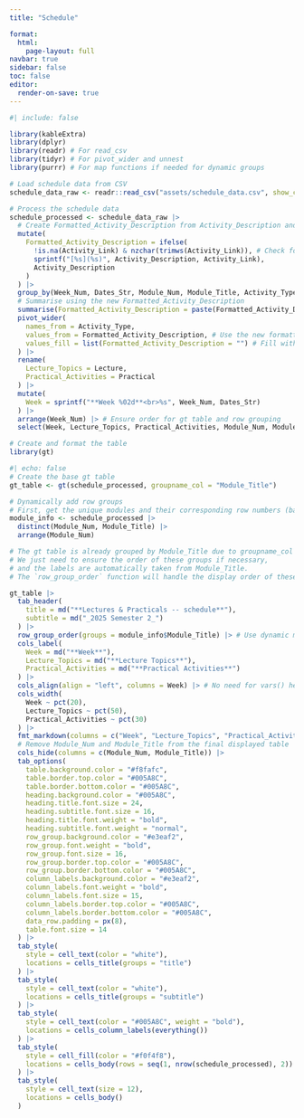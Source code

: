 ```yaml
---
title: "Schedule"

format:
  html:
    page-layout: full
navbar: true
sidebar: false
toc: false
editor:
  render-on-save: true
---
```



```r
#| include: false

library(kableExtra)
library(dplyr)
library(readr) # For read_csv
library(tidyr) # For pivot_wider and unnest
library(purrr) # For map functions if needed for dynamic groups

# Load schedule data from CSV
schedule_data_raw <- readr::read_csv("assets/schedule_data.csv", show_col_types = FALSE)

# Process the schedule data
schedule_processed <- schedule_data_raw |>
  # Create Formatted_Activity_Description from Activity_Description and Activity_Link
  mutate(
    Formatted_Activity_Description = ifelse(
      !is.na(Activity_Link) & nzchar(trimws(Activity_Link)), # Check for non-empty, non-NA link
      sprintf("[%s](%s)", Activity_Description, Activity_Link),
      Activity_Description
    )
  ) |>
  group_by(Week_Num, Dates_Str, Module_Num, Module_Title, Activity_Type) |>
  # Summarise using the new Formatted_Activity_Description
  summarise(Formatted_Activity_Description = paste(Formatted_Activity_Description, collapse = "<br>"), .groups = "drop") |>
  pivot_wider(
    names_from = Activity_Type,
    values_from = Formatted_Activity_Description, # Use the new formatted column
    values_fill = list(Formatted_Activity_Description = "") # Fill with the new formatted column
  ) |>
  rename(
    Lecture_Topics = Lecture,
    Practical_Activities = Practical
  ) |>
  mutate(
    Week = sprintf("**Week %02d**<br>%s", Week_Num, Dates_Str)
  ) |>
  arrange(Week_Num) |> # Ensure order for gt table and row grouping
  select(Week, Lecture_Topics, Practical_Activities, Module_Num, Module_Title) # Keep module info for grouping

# Create and format the table
library(gt)

```

```r
#| echo: false
# Create the base gt table
gt_table <- gt(schedule_processed, groupname_col = "Module_Title")

# Dynamically add row groups
# First, get the unique modules and their corresponding row numbers (based on Week_Num)
module_info <- schedule_processed |>
  distinct(Module_Num, Module_Title) |>
  arrange(Module_Num)

# The gt table is already grouped by Module_Title due to groupname_col = "Module_Title"
# We just need to ensure the order of these groups if necessary,
# and the labels are automatically taken from Module_Title.
# The `row_group_order` function will handle the display order of these groups.

gt_table |>
  tab_header(
    title = md("**Lectures & Practicals -- schedule**"),
    subtitle = md("_2025 Semester 2_")
  ) |>
  row_group_order(groups = module_info$Module_Title) |> # Use dynamic module titles for order
  cols_label(
    Week = md("**Week**"),
    Lecture_Topics = md("**Lecture Topics**"),
    Practical_Activities = md("**Practical Activities**")
  ) |>
  cols_align(align = "left", columns = Week) |> # No need for vars() here
  cols_width(
    Week ~ pct(20),
    Lecture_Topics ~ pct(50),
    Practical_Activities ~ pct(30)
  ) |>
  fmt_markdown(columns = c("Week", "Lecture_Topics", "Practical_Activities")) |>
  # Remove Module_Num and Module_Title from the final displayed table
  cols_hide(columns = c(Module_Num, Module_Title)) |>
  tab_options(
    table.background.color = "#f8fafc",
    table.border.top.color = "#005A8C",
    table.border.bottom.color = "#005A8C",
    heading.background.color = "#005A8C",
    heading.title.font.size = 24,
    heading.subtitle.font.size = 16,
    heading.title.font.weight = "bold",
    heading.subtitle.font.weight = "normal",
    row_group.background.color = "#e3eaf2",
    row_group.font.weight = "bold",
    row_group.font.size = 16,
    row_group.border.top.color = "#005A8C",
    row_group.border.bottom.color = "#005A8C",
    column_labels.background.color = "#e3eaf2",
    column_labels.font.weight = "bold",
    column_labels.font.size = 15,
    column_labels.border.top.color = "#005A8C",
    column_labels.border.bottom.color = "#005A8C",
    data_row.padding = px(8),
    table.font.size = 14
  ) |>
  tab_style(
    style = cell_text(color = "white"),
    locations = cells_title(groups = "title")
  ) |>
  tab_style(
    style = cell_text(color = "white"),
    locations = cells_title(groups = "subtitle")
  ) |>
  tab_style(
    style = cell_text(color = "#005A8C", weight = "bold"),
    locations = cells_column_labels(everything())
  ) |>
  tab_style(
    style = cell_fill(color = "#f0f4f8"),
    locations = cells_body(rows = seq(1, nrow(schedule_processed), 2))
  ) |>
  tab_style(
    style = cell_text(size = 12),
    locations = cells_body()
  )

```


